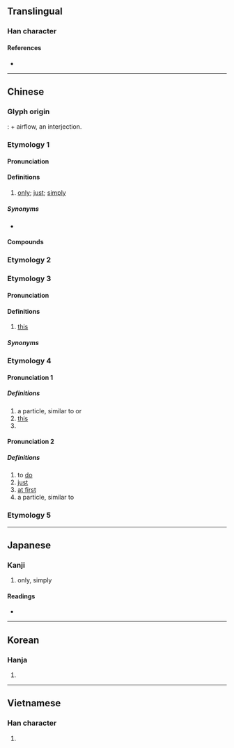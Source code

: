 {{character info/new}}
{{also|隻|衹|祇}}
==Translingual==
{{stroke order|type=animate}}

===Han character===
{{Han char|rn=30|rad=口|as=02|sn=5|four=60800|canj=RC|ids=⿱口八}}

====References====
* {{Han ref|kx=0172.050|dkj=03239|dj=0383.010|hdz=10570.030|uh=53EA|ud=21482|bh=A575|bd=42357}}

----

==Chinese==

===Glyph origin===
{{Han etym}}
{{liushu|ic}}: {{zh-l|*口|mouth}} + airflow, an interjection.

===Etymology 1===
{{zh-forms|t2=祇|alt=衹}}

====Pronunciation====
{{zh-pron
|m=zhǐ
|ma=y
|c=zi2
|h=pfs=chṳ́/chṳt
|mn=chí
|mn-t=zi2
|w=2tsr,4tseq
|mc=y
|oc=y
|cat=adv
}}

====Definitions====
{{zh-hanzi}}

# [[only]]; [[just]]; [[simply]]
#: {{zh-x|我 只 去 過 一 次。|I've '''only''' been there once.}}
#: {{zh-x|湯 裡 只 放 了 一點兒{r} 胡椒粉。|There was '''just''' a hint of pepper in the soup.}}

=====Synonyms=====
* {{zh-l|單}}

====Compounds====
{{zh-der|fold=1|只知其一，不知其二|只爭旦夕|只許州官放火，不許百姓點燈|弱水三千，只取一瓢飲|只道|只可|只有|只須|好漢只怕病來磨|只顧|只知有己，不知有人|只消|只合|只當|只教|只有出的氣，沒有進的氣|只要功夫深，鐵杵磨成針|只甚|只在|不怕官，只怕管|只此一家，別無分店|不管講雞講鴨，我只講鵝|天下無難事，只怕有心人|世上無難事，只怕有心人|只管|只認錢不認人|只索|只欠東風|不怕縣官，只怕現管|只是|只能|不圖打點，只圖混水|不只|只怕|只待|只重衣衫不重人|不管生癬生瘡，我只生癩|只可意會，不可言傳|只好|僅只|只會|只見樹木，不見森林|只見|只要|只今|只得|萬事俱備，只欠東風|破蒸籠，只會撒氣|是非只為多開口|敢只是|逢人只說三分話|肐膊只折在袖子裡|英雄只怕病來磨|賊沒種，只怕哄|豈只|蚊子遭扇打，只為嘴傷人}}

===Etymology 2===
{{zh-see|隻}}

===Etymology 3===

====Pronunciation====
{{zh-pron
|mn=
|mn-t=zi2
|dial=n
|cat=n
}}
{{rfp|nan|Hokkien}}

====Definitions====
{{zh-hanzi}}

# {{lb|zh|Min Nan}} [[this]]

=====Synonyms=====
{{zh-dial|這}}

===Etymology 4===
====Pronunciation 1====
<!--諸氏切-->
{{zh-pron
|m=zhǐ
|cat=part,pron,pn
}}

=====Definitions=====
{{zh-hanzi}}
# a particle, similar to {{zh-l|啊}} or {{zh-l|耳}}
# [[this]] <!--merge Etymology 3?-->
# {{surname|lang=zh}}
====Pronunciation 2====
<!--章移切-->
{{zh-pron
|m=zhǐ
|cat=v,adv,part
}}

=====Definitions=====
{{zh-hanzi}}
# to [[do]]
# [[just]]
# [[at first]]
# a particle, similar to {{zh-l|著}}
{{zh-cat|Beginning}}
===Etymology 5===
{{zh-see|咫|v}}
----

==Japanese==

===Kanji===
{{ja-kanji|grade=|rs=口02}}

# only, simply

====Readings====
* {{ja-readings|on=[[し]] (shi)|kun=[[ただ]] (tada)}}

----

==Korean==

===Hanja===
{{ko-hanja|hangeul=지|rv=ji|mr=chi|y=ci}}

# {{defn|lang=ko|sort=口02}}

----

==Vietnamese==

===Han character===
{{vi-hantu|[[chỉ]], [[chích]]|rs=口02}}

# {{defn|lang=vi|sort=口02}}
